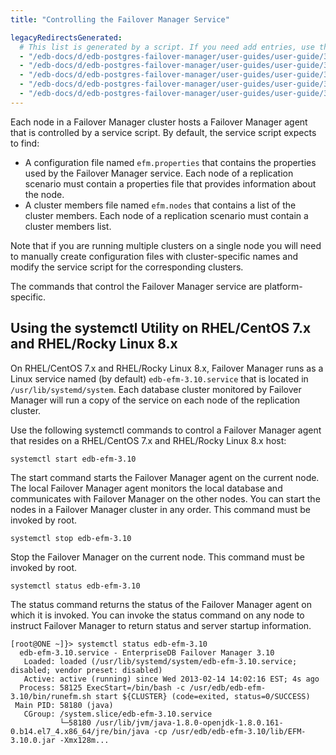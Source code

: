 ```yaml
---
title: "Controlling the Failover Manager Service"

legacyRedirectsGenerated:
  # This list is generated by a script. If you need add entries, use the `legacyRedirects` key.
  - "/edb-docs/d/edb-postgres-failover-manager/user-guides/user-guide/3.6/controlling_efm_service.html"
  - "/edb-docs/d/edb-postgres-failover-manager/user-guides/user-guide/3.7/controlling_efm_service.html"
  - "/edb-docs/d/edb-postgres-failover-manager/user-guides/user-guide/3.8/controlling_efm_service.html"
  - "/edb-docs/d/edb-postgres-failover-manager/user-guides/user-guide/3.9/controlling_efm_service.html"
  - "/edb-docs/d/edb-postgres-failover-manager/user-guides/user-guide/3.10/controlling_efm_service.html"
---
```


<div id="controlling_efm_service" class="registered_link"></div>

Each node in a Failover Manager cluster hosts a Failover Manager agent that is controlled by a service script. By default, the service script expects to find:

-   A configuration file named `efm.properties` that contains the properties used by the Failover Manager service. Each node of a replication scenario must contain a properties file that provides information about the node.
-   A cluster members file named `efm.nodes` that contains a list of the cluster members. Each node of a replication scenario must contain a cluster members list.

Note that if you are running multiple clusters on a single node you will need to manually create configuration files with cluster-specific names and modify the service script for the corresponding clusters.

The commands that control the Failover Manager service are platform-specific.

<div id="service_utility" class="registered_link"></div>

## Using the systemctl Utility on RHEL/CentOS 7.x and RHEL/Rocky Linux 8.x

On RHEL/CentOS 7.x and RHEL/Rocky Linux 8.x, Failover Manager runs as a Linux service named (by default) `edb-efm-3.10.service` that is located in `/usr/lib/systemd/system`. Each database cluster monitored by Failover Manager will run a copy of the service on each node of the replication cluster.

Use the following systemctl commands to control a Failover Manager agent that resides on a RHEL/CentOS 7.x and RHEL/Rocky Linux 8.x host:

```text
systemctl start edb-efm-3.10
```

The start command starts the Failover Manager agent on the current node. The local Failover Manager agent monitors the local database and communicates with Failover Manager on the other nodes. You can start the nodes in a Failover Manager cluster in any order. This command must be invoked by root.

```text
systemctl stop edb-efm-3.10
```

Stop the Failover Manager on the current node. This command must be invoked by root.

```text
systemctl status edb-efm-3.10
```

The status command returns the status of the Failover Manager agent on which it is invoked. You can invoke the status command on any node to instruct Failover Manager to return status and server startup information.

```text
[root@ONE ~]}> systemctl status edb-efm-3.10
  edb-efm-3.10.service - EnterpriseDB Failover Manager 3.10
   Loaded: loaded (/usr/lib/systemd/system/edb-efm-3.10.service; disabled; vendor preset: disabled)
   Active: active (running) since Wed 2013-02-14 14:02:16 EST; 4s ago
  Process: 58125 ExecStart=/bin/bash -c /usr/edb/edb-efm-3.10/bin/runefm.sh start ${CLUSTER} (code=exited, status=0/SUCCESS)
 Main PID: 58180 (java)
   CGroup: /system.slice/edb-efm-3.10.service
           └─58180 /usr/lib/jvm/java-1.8.0-openjdk-1.8.0.161-0.b14.el7_4.x86_64/jre/bin/java -cp /usr/edb/edb-efm-3.10/lib/EFM-3.10.0.jar -Xmx128m...
```
